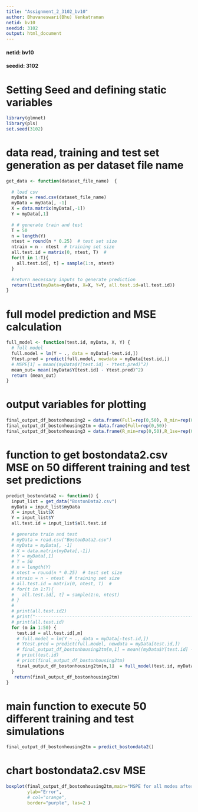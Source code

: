 ```yaml
---
title: "Assignment_2_3102_bv10"
author: Bhuvaneswari(Bhu) Venkatraman
netid: bv10
seedid: 3102
output: html_document
---
```


#### netid: bv10

#### seedid: 3102

# Setting Seed and defining static variables


```r
library(glmnet) 
library(pls)
set.seed(3102)
```


# data read, training and test set generation as per dataset file name

```r
get_data <- function(dataset_file_name)  {
  
  # load csv
  myData = read.csv(dataset_file_name)
  myData = myData[, -1]
  X = data.matrix(myData[,-1])  
  Y = myData[,1] 
  
  # # generate train and test
  T = 50
  n = length(Y)
  ntest = round(n * 0.25)  # test set size
  ntrain = n - ntest  # training set size
  all.test.id = matrix(0, ntest, T)  #
  for(t in 1:T){
    all.test.id[, t] = sample(1:n, ntest)
  }

  #return necessary inputs to generate prediction
  return(list(myData=myData, X=X, Y=Y, all.test.id=all.test.id))
}
```

# full model prediction and MSE calculation

```r
full_model <- function(test.id, myData, X, Y) {
  # full model
  full.model = lm(Y ~ ., data = myData[-test.id,])
  Ytest.pred = predict(full.model, newdata = myData[test.id,])
  # MSPE[1] = mean((myData$Y[test.id] - Ytest.pred)^2)
  mean_out= mean((myData$Y[test.id] - Ytest.pred)^2)
  return (mean_out)
}
```

# output variables for plotting

```r
final_output_df_bostonhousing2 = data.frame(Full=rep(0,50), R_min=rep(0,50),R_1se=rep(0,50), L_min=rep(0,50),L_1se=rep(0,50), L_Refit=rep(0,50),PCR=rep(0,50))
final_output_df_bostonhousing2tm = data.frame(Full=rep(0,50))
final_output_df_bostonhousing3 = data.frame(R_min=rep(0,50),R_1se=rep(0,50), L_min=rep(0,50),L_1se=rep(0,50), L_Refit=rep(0,50),PCR=rep(0,50))
```

# function to get bostondata2.csv MSE on 50 different training and test set predictions

```r
predict_bostondata2 <- function() {
  input_list = get_data("BostonData2.csv")
  myData = input_list$myData
  X = input_list$X
  Y = input_list$Y
  all.test.id = input_list$all.test.id
  
  # generate train and test
  # myData = read.csv("BostonData2.csv")
  # myData = myData[, -1]
  # X = data.matrix(myData[,-1])
  # Y = myData[,1]
  # T = 50
  # n = length(Y)
  # ntest = round(n * 0.25)  # test set size
  # ntrain = n - ntest  # training set size
  # all.test.id = matrix(0, ntest, T)  #
  # for(t in 1:T){
  #   all.test.id[, t] = sample(1:n, ntest)
  # }
  # 
  # print(all.test.id2)
  # print("-------------------------------------------------------------------------------------------")
  # print(all.test.id)
  for (m in 1:50) {
    test.id = all.test.id[,m] 
    # full.model = lm(Y ~ ., data = myData[-test.id,])
    # Ytest.pred = predict(full.model, newdata = myData[test.id,])
    # final_output_df_bostonhousing2tm[m,1] = mean((myData$Y[test.id] - Ytest.pred)^2)
    # print(test.id)
    # print(final_output_df_bostonhousing2tm)
    final_output_df_bostonhousing2tm[m,1]  = full_model(test.id, myData, X, Y)
  }
   return(final_output_df_bostonhousing2tm)
}
```


# main function to execute 50 different training and test simulations

```r
final_output_df_bostonhousing2tm = predict_bostondata2()
```

# chart bostondata2.csv MSE

```r
boxplot(final_output_df_bostonhousing2tm,main="MSPE for all modes after 50 simulations",
        ylab="Error",
        # col="orange",
        border="purple", las=2 )
```

